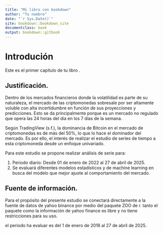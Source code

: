 ```yaml
---
title: "Mi libro con bookdown"
author: "Tu nombre"
date: "`r Sys.Date()`"
site: bookdown::bookdown_site
documentclass: book
output: bookdown::gitbook
---
```



# Introdución
Este es el primer capítulo de tu libro .



## Justificación.

Dentro de los mercados financieros donde la volatilidad es parte de su naturaleza, el mercado de las criptomonedas sobresale por ser altamente voluble con alta incertidumbre en función de sus proyecciones y predicciones. Esto se da principalmente porque es un mercado no regulado que opera las 24 horas del día en los 7 días de la semana.

Según TradingView (s.f.), la dominancia de Bitcoin en el mercado de criptomonedas es de más del 50%, lo que lo hace el dominador del mercado. Es por ello, el interés de realizar el estudio de series de tiempo a esta criptomoneda desde un enfoque univariado.

Para este estudio se propone realizar análisis de serie para:

1.	Periodo diario: Desde 01 de enero de 2022 al 27 de abril de 2025.
2.	Se evaluará diferentes modelos estadísticos y de machine learning en busca del modelo que mejor ajuste al comportamiento del mercado.

## Fuente de información.

Para el propósito del presente estudio se conectará directamente a la fuente de datos de yahoo binance por medio del paquete ZOO de r. tanto el paquete como la información de yahoo finance es libre y no tiene restricciones para su uso.

el periodo ha evaluar es del 1 de enero de 2018 al 27 de abril de 2025.
